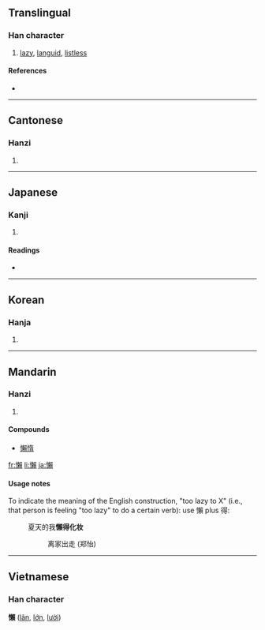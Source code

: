 {{also|懒}}
==Translingual==

===Han character===
{{Han char|rn=61|rad=心|as=16|sn=19|four=9708<sub>6</sub>|canj=心木中金 (PDLC)}}

# [[lazy]], [[languid]], [[listless]]

====References====
* {{Han ref|kx=0408.160|dkj=11455|dj=0749.170|hdz=42368.130|uh=61F6|ud=25078|bh=C369|bd=50025}}

----

==Cantonese==

===Hanzi===
{{yue-hanzi|jyut=|y=laan5|sim=懒}}

# {{defn|Cantonese}}

----

==Japanese==

===Kanji===
{{ja-kanji|grade=|rs=心16}}

# {{defn|Japanese}}

====Readings====
* {{ja-readings|on=[[らん]] (ran), [[らい]] (rai)|kun=[[おこたる]] (okotaru), [[ものうい]] (monoui)}}

----

==Korean==

===Hanja===
{{ko-hanja|hangeul=라>나, 란>난|eumhun=|rv=ra>na, ran>nan|mr=ra>na, ran>nan|y=la>na, lan>nan}}

# {{defn|Korean}}

----

==Mandarin==

===Hanzi===
{{cmn-hanzi|sim=懒|pin=[[lǎn]] ([[lan3]]), [[zhé]] ([[zhe2]])|wg=lan<sup>3</sup>, che<sup>2</sup>}}

# {{defn|Mandarin}}

====Compounds====
* [[懶惰]]

[[fr:懶]]
[[li:懶]]
[[ja:懶]]

====Usage notes====
To indicate the meaning of the English construction, "too lazy to X" (i.e., that person is feeling "too lazy" to do a certain verb): use 懶 plus 得:
:夏天的我'''懶得化妆''' 
::离家出走 (郑怡)

----

==Vietnamese==
===Han character===
'''懶''' ([[lãn]], [[lớn]], [[lười]])